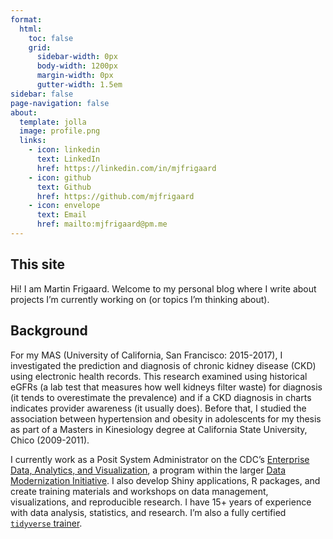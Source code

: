 ```yaml
---
format:
  html: 
    toc: false
    grid:
      sidebar-width: 0px
      body-width: 1200px
      margin-width: 0px
      gutter-width: 1.5em
sidebar: false
page-navigation: false
about:
  template: jolla
  image: profile.png
  links:
    - icon: linkedin
      text: LinkedIn
      href: https://linkedin.com/in/mjfrigaard
    - icon: github
      text: Github
      href: https://github.com/mjfrigaard
    - icon: envelope
      text: Email
      href: mailto:mjfrigaard@pm.me
---
```


## This site 

Hi! I am Martin Frigaard. Welcome to my personal blog where I write about projects I'm currently working on (or topics I'm thinking about).

## Background

For my MAS (University of California, San Francisco: 2015-2017), I investigated the prediction and diagnosis of chronic kidney disease (CKD) using electronic health records. This research examined using historical eGFRs (a lab test that measures how well kidneys filter waste) for diagnosis (it tends to overestimate the prevalence) and if a CKD diagnosis in charts indicates provider awareness (it usually does). Before that, I studied the association between hypertension and obesity in adolescents for my thesis as part of a Masters in Kinesiology degree at California State University, Chico (2009-2011).

I currently work as a Posit System Administrator on the CDC's [Enterprise Data, Analytics, and Visualization](https://www.cdc.gov/surveillance/data-modernization/technologies/edav.html), a program within the larger [Data Modernization Initiative](https://www.cdc.gov/surveillance/data-modernization/index.html). I also develop Shiny applications, R packages, and create training materials and workshops on data management, visualizations, and reproducible research. I have 15+ years of experience with data analysis, statistics, and research. I'm also a fully certified [`tidyverse` trainer](https://education.rstudio.com/trainers/).

